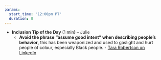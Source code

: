 ```yaml
---
params: 
  start_time: "12:00pm PT"
  duration: 0
---
```


- **Inclusion Tip of the Day** (1 min) – Julie
  - **Avoid the phrase “assume good intent” when describing people’s behavior**, this has been weaponized and used to gaslight and hurt people of colour, especially Black people. - [Tara Robertson on LinkedIn](https://www.linkedin.com/posts/tararobertson_after-reading-some-really-hateful-comments-activity-6927971647371051009-Cdh0/)
